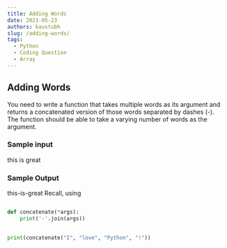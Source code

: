 ```yaml
---
title: Adding Words
date: 2021-05-23 
authors: kaustubh
slug: /adding-words/
tags:
  - Python
  - Coding Question
  - Array
---
```


## Adding Words

You need to write a function that takes multiple words as its argument and returns a concatenated version of those words separated by dashes (-).
The function should be able to take a varying number of words as the argument.

### Sample input
this
is
great

### Sample Output
this-is-great
Recall, using 

```python title="addWords.py"

def concatenate(*args):
    print('-'.join(args))
    

print(concatenate("I", "love", "Python", "!"))
```